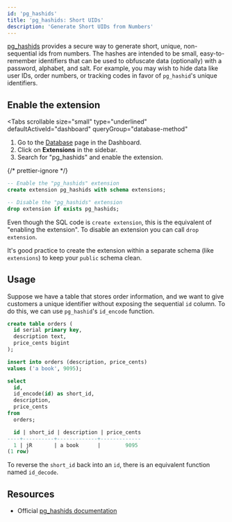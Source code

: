 ```yaml
---
id: 'pg_hashids'
title: 'pg_hashids: Short UIDs'
description: 'Generate Short UIDs from Numbers'
---
```


[pg_hashids](https://github.com/iCyberon/pg_hashids) provides a secure way to generate short, unique, non-sequential ids from numbers. The hashes are intended to be small, easy-to-remember identifiers that can be used to obfuscate data (optionally) with a password, alphabet, and salt. For example, you may wish to hide data like user IDs, order numbers, or tracking codes in favor of `pg_hashid`'s unique identifiers.

## Enable the extension

<Tabs
  scrollable
  size="small"
  type="underlined"
  defaultActiveId="dashboard"
  queryGroup="database-method"
>
<TabPanel id="dashboard" label="Dashboard">

1. Go to the [Database](/dashboard/project/_/database/tables) page in the Dashboard.
2. Click on **Extensions** in the sidebar.
3. Search for "pg_hashids" and enable the extension.

</TabPanel>
<TabPanel id="sql" label="SQL">

{/* prettier-ignore */}
```sql
-- Enable the "pg_hashids" extension
create extension pg_hashids with schema extensions;

-- Disable the "pg_hashids" extension
drop extension if exists pg_hashids;
```

Even though the SQL code is `create extension`, this is the equivalent of "enabling the extension".
To disable an extension you can call `drop extension`.

It's good practice to create the extension within a separate schema (like `extensions`) to keep your `public` schema clean.

</TabPanel>
</Tabs>

## Usage

Suppose we have a table that stores order information, and we want to give customers a unique identifier without exposing the sequential `id` column. To do this, we can use `pg_hashid`'s `id_encode` function.

```sql
create table orders (
  id serial primary key,
  description text,
  price_cents bigint
);

insert into orders (description, price_cents)
values ('a book', 9095);

select
  id,
  id_encode(id) as short_id,
  description,
  price_cents
from
  orders;

  id | short_id | description | price_cents
----+----------+-------------+-------------
  1 | jR       | a book      |        9095
(1 row)
```

To reverse the `short_id` back into an `id`, there is an equivalent function named `id_decode`.

## Resources

- Official [pg_hashids documentation](https://github.com/iCyberon/pg_hashids)
